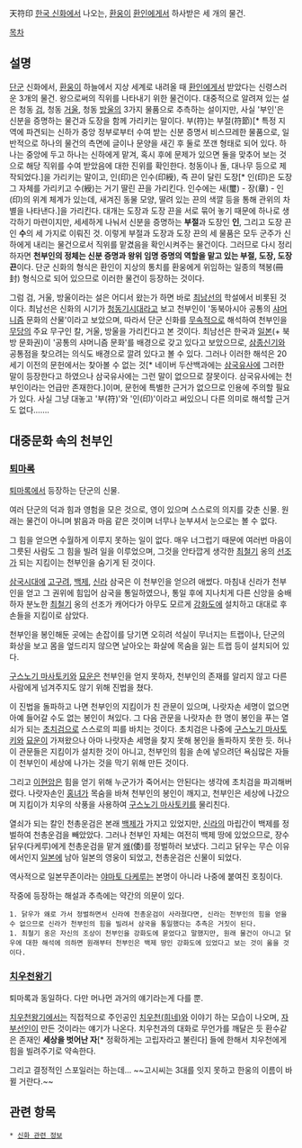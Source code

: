 天符印
[[한국 신화]]에서 나오는, [[환웅]]이 [[환인]]에게서 하사받은 세 개의 물건.

[[목차]]

== 설명 ==
[[단군]] 신화에서, [[환웅]]이 하늘에서 지상 세계로 내려올 때 [[환인]]에게서 받았다는 신령스러운 3개의 물건. 왕으로써의 직위를 나타내기 위한 물건이다.
대중적으로 알려져 있는 설은 청동 [[검]], 청동 [[거울]], 청동 [[방울]]의 3가지 물품으로 추측하는 설이지만, 사실 '부인'은 신분을 증명하는 물건과 도장을 함께 가리키는 말이다. 부(符)는 부절(符節)[* 특정 지역에 파견되는 신하가 중앙 정부로부터 수여 받는 신분 증명서 비스므레한 물품으로, 일반적으로 하나의 물건의 측면에 글이나 문양을 새긴 후 둘로 쪼갠 형태로 되어 있다. 하나는 중앙에 두고 하나는 신하에게 맡겨, 혹시 후에 문제가 있으면 둘을 맞추어 보는 것으로 해당 직위를 수여 받았음에 대한 진위를 확인한다. 청동이나 돌, 대나무 등으로 제작되었다.]을 가리키는 말이고, 인(印)은 인수(印綬), 즉 끈이 달린 도장[* 인(印)은 도장 그 자체를 가리키고 수(綬)는 거기 딸린 끈을 가리킨다. 인수에는 새(璽) - 장(章) - 인(印)의 위계 체계가 있는데, 새겨진 동물 모양, 딸려 있는 끈의 색깔 등을 통해 관위의 차별을 나타낸다.]을 가리킨다. 대개는 도장과 도장 끈을 서로 묶어 놓기 때문에 하나로 생각하기 마련이지만, 세세하게 나눠서 신분을 증명하는 '''부절'''과 도장인 '''인''', 그리고 도장 끈인 '''수'''의 세 가지로 이뤄진 것. 이렇게 부절과 도장과 도장 끈의 세 물품은 모두 군주가 신하에게 내리는 물건으로서 직위를 맡겼음을 확인시켜주는 물건이다.
그러므로 다시 정리하자면 '''천부인의 정체는 신분 증명과 왕위 임명 증명의 역할을 맡고 있는 부절, 도장, 도장 끈'''이다. 단군 신화의 형식은 환인이 지상의 통치를 환웅에게 위임하는 일종의 책봉(冊封) 형식으로 되어 있으므로 이러한 물건이 등장하는 것이다.

그럼 검, 거울, 방울이라는 설은 어디서 왔는가 하면 바로 [[최남선]]의 학설에서 비롯된 것이다. 최남선은 신화의 시기가 [[청동기시대]]라고 보고 천부인이 '동북아시아 공통의 [[샤머니즘]] 문화의 산물'이라고 보았으며, 따라서 단군 신화를 [[무속]]적으로 해석하여 천부인을 [[무당]]의 주요 무구인 칼, 거울, 방울을 가리킨다고 본 것이다. 최남선은 한국과 [[일본]](+ 북방 문화권)이 '공통의 샤머니즘 문화'를 배경으로 갖고 있다고 보았으므로, [[삼종신기]]와 공통점을 찾으려는 의식도 배경으로 깔려 있다고 볼 수 있다. 그러나 이러한 해석은 20세기 이전의 문헌에서는 찾아볼 수 없는 것[* 네이버 두산백과에는 [[삼국유사]]에 그러한 말이 등장한다고 하였으나 삼국유사에는 그런 말이 없으므로 잘못이다. 삼국유사에는 천부인이라는 언급만 존재한다.]이며, 문헌에 특별한 근거가 없으므로 인용에 주의할 필요가 있다. 사실 그냥 대놓고 '부(符)'와 '인(印)'이라고 써있으니 다른 의미로 해석할 근거도 없다…….

== 대중문화 속의 천부인 ==
=== [[퇴마록]] ===
[[퇴마록]]에서 등장하는 단군의 신물.

여러 단군의 덕과 힘과 영험을 모은 것으로, 영이 있으며 스스로의 의지를 갖춘 신물. 원래는 물건이 아니며 밝음과 마음 같은 것이며 너무나 눈부셔서 눈으로는 볼 수 없다.

그 힘을 얻으면 수월하게 이루지 못하는 일이 없다. 매우 너그럽기 때문에 여러번 마음이 그릇된 사람도 그 힘을 빌려 일을 이루었으며, 그것을 안타깝게 생각한 [[최철기]] 옹의 [[선조]]가 되는 지킴이는 천부인을 숨기게 된 것이다.

[[삼국시대]]에 [[고구려]], [[백제]], [[신라]] 삼국은 이 천부인을 얻으려 애썼다. 마침내 신라가 천부인을 얻고 그 권위에 힘입어 삼국을 통일하였으나, 통일 후에 지나치게 다른 신앙을 숭배하자 분노한 [[최철기]] 옹의 선조가 캐어다가 아무도 모르게 [[강화도]]에 설치하고 대대로 후손들을 지킴이로 삼았다.

천부인을 봉인해둔 곳에는 손잡이를 당기면 오히려 석실이 무너지는 트랩이나, 단군의 화상을 보고 몸을 엎드리지 않으면 날아오는 화살에 목숨을 잃는 트랩 등이 설치되어 있다.

[[구스노기 마사토키]]와 [[묘운]]은 천부인을 얻지 못하자, 천부인의 존재를 알리지 않고 다른 사람에게 넘겨주지도 않기 위해 진법을 쳤다.

이 진법을 돌파하고 나면 천부인의 지킴이가 친 관문이 있으며, 나랏자손 세명이 없으면 아예 들어갈 수도 없는 봉인이 쳐있다. 그 다음 관문을 나랏자손 한 명이 봉인을 푸는 열쇠가 되는 [[초치검]]으로 스스로의 피를 바치는 것이다. 초치검은 나중에 [[구스노기 마사토키]]와 [[묘운]]이 가져왔으나 아마 나랏자손 세명을 찾지 못해 봉인을 돌파하지 못한 듯.
허나 이 관문들은 지킴이가 설치한 것이 아니고, 천부인의 힘을 손에 넣으려던 욕심많은 자들이 천부인이 세상에 나가는 것을 막기 위해 만든 것이다.

그리고 [[이현암]]은 힘을 얻기 위해 누군가가 죽어서는 안된다는 생각에 초치검을 파괴해버렸다. 나랏자손인 [[홍녀]]가 목숨을 바쳐 천부인의 봉인이 깨지고, 천부인은 세상에 나갔으며 지킴이가 치우의 삭풍을 사용하여 [[구스노기 마사토키]]를 물리친다.

열쇠가 되는 칼인 천총운검은 본래 [[백제]]가 가지고 있었지만, [[신라]]의 마립간이 백제를 정벌하여 천총운검을 빼았았다. 그러나 천부인 자체는 여전히 백제 땅에 있었으므로, 장수 닭우(다케루)에게 천총운검을 맡겨 [[왜]](倭)를 정벌하러 보냈다. 그리고 닭우는 무슨 이유에서인지 [[일본]]에 남아 일본의 영웅이 되었고, 천총운검은 신물이 되었다.

역사적으로 일본무존이라는 [[야마토 다케루]]는 본명이 아니라 나중에 붙여진 호칭이다.

작중에 등장하는 해설과 추측에는 약간의 의문이 있다.
 1. 닭우가 왜로 가서 정벌하면서 신라에 천총운검이 사라졌다면, 신라는 천부인의 힘을 얻을수 없으므로 신라가 천부인의 힘을 빌려서 삼국을 통일했다는 추측은 거짓이 된다.
 1. 최철기 옹은 자신의 조상이 천부인을 강화도에 묻었다고 말했지만, 원래 물건이 아니고 닭우에 대한 해석에 의하면 원래부터 천부인은 백제 땅인 강화도에 있었다고 보는 것이 옳을 것이다.

=== [[치우천왕기]] ===
퇴마록과 동일하다. 다만 머나먼 과거의 얘기라는게 다를 뿐.

[[치우천왕기]]에서는 직접적으로 주인공인 [[치우천(희네)]]와 이야기 하는 모습이 나오며, [[자부선인]]이 만든 것이라는 얘기가 나온다. 치우천과의 대화로 무언가를 깨달은 듯 환수같은 존재인 '''세상을 벗어난 자'''[* 정확하게는 고립자라고 불린다] 들에 한해서 치우천에게 힘을 빌려주기로 약속한다.

그리고 결정적인 스포일러는 하는데...
~~고시씨는 3대를 잇지 못하고 한웅의 이름이 바뀔 거란다.~~

== 관련 항목 ==
 * [[신화 관련 정보]]
